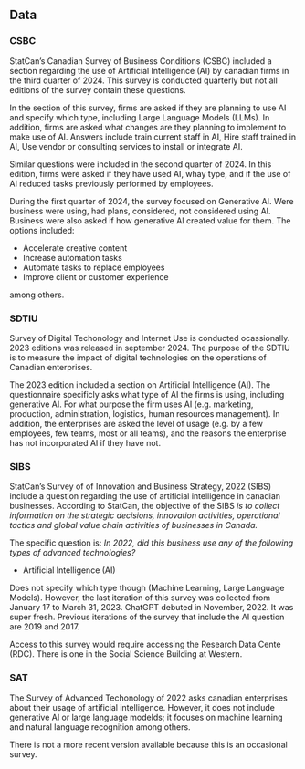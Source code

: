 ## Data

### CSBC

StatCan's Canadian Survey of Business Conditions (CSBC) included a section regarding the use of Artificial Intelligence (AI) by canadian firms in the third quarter of 2024. This survey is conducted quarterly but not all editions of the survey contain these questions. 

In the section of this survey, firms are asked if they are planning to use AI and specify which type, including Large Language Models (LLMs). In addition, firms are asked what changes are they planning to implement to make use of AI. Answers include train current staff in AI, Hire staff trained in AI, Use vendor or consulting services to install or integrate AI.

Similar questions were included in the second quarter of 2024. In this edition, firms were asked if they have used AI, whay type, and if the use of AI reduced tasks previously performed by employees.

During the first quarter of 2024, the survey focused on Generative AI. Were business were using, had plans, considered, not considered using AI. Business were also asked if how generative AI created value for them. The options included:

- Accelerate creative content
- Increase automation tasks
- Automate tasks to replace employees
- Improve client or customer experience

among others.

### SDTIU

Survey of Digital Techonology and Internet Use is conducted ocassionally. 2023 editions was released in september 2024. The purpose of the SDTIU is to measure the impact of digital technologies on the operations of Canadian enterprises.

The 2023 edition included a section on Artificial Intelligence (AI). The questionnaire specificly asks what type of AI the firms is using, including generative AI. For what purpose the firm uses AI (e.g. marketing, production, administration, logistics, human resources management). In addition, the enterprises are asked the level of usage (e.g. by a few employees, few teams, most or all teams), and the reasons the enterprise has not incorporated AI if they have not.


### SIBS

StatCan's Survey of of Innovation and Business Strategy, 2022 (SIBS) include a question regarding the use of artificial intelligence in canadian businesses. According to StatCan, the objective of the SIBS *is to collect information on the strategic decisions, innovation activities, operational tactics and global value chain activities of businesses in Canada.*

The specific question is:
*In 2022, did this business use any of the following types of advanced technologies?*

- Artificial Intelligence (AI)

Does not specify which type though (Machine Learning, Large Language Models). However, the last iteration of this survey was collected from January 17 to March 31, 2023. ChatGPT debuted in November, 2022. It was super fresh. Previous iterations of the survey that include the AI question are 2019 and 2017.

Access to this survey would require accessing the Research Data Cente (RDC). There is one in the Social Science Building at Western.

### SAT

The Survey of Advanced Techonology of 2022 asks canadian enterprises about their usage of artificial intelligence. However, it does not include generative AI or large language modelds; it focuses on machine learning and natural language recognition among others.

There is not a more recent version available because this is an occasional survey.







